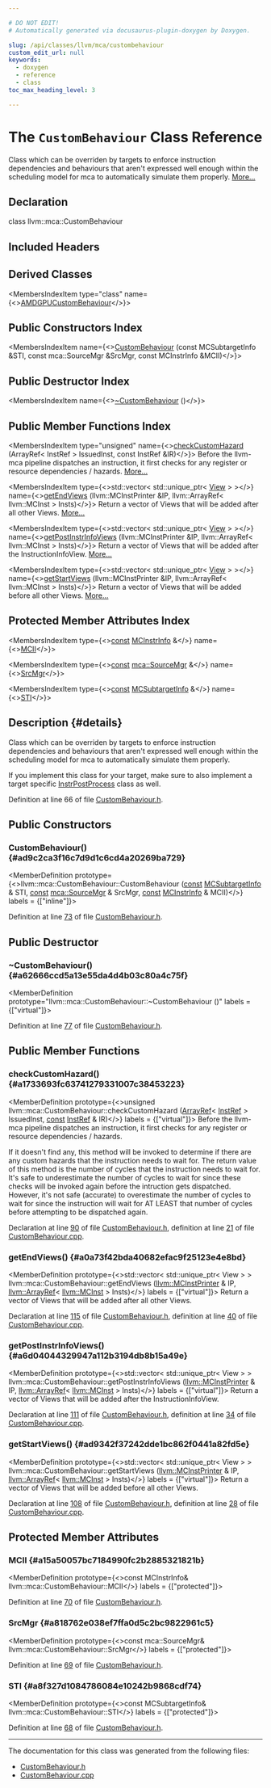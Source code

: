 ```yaml
---

# DO NOT EDIT!
# Automatically generated via docusaurus-plugin-doxygen by Doxygen.

slug: /api/classes/llvm/mca/custombehaviour
custom_edit_url: null
keywords:
  - doxygen
  - reference
  - class
toc_max_heading_level: 3

---
```





# The `CustomBehaviour` Class Reference

<DoxygenPage pluginConfig={pluginConfig}>

Class which can be overriden by targets to enforce instruction dependencies and behaviours that aren&#39;t expressed well enough within the scheduling model for mca to automatically simulate them properly. <a href="#details">More...</a>

## Declaration

<CodeBlock>class llvm::mca::CustomBehaviour</CodeBlock>

## Included Headers

<IncludesList>
<IncludesListItem
  filePath="llvm/MCA/CustomBehaviour.h"
  permalink="/docs/api/files/include/include/llvm/include/llvm/mca/custombehaviour-h"
  isLocal="true" />
</IncludesList>

## Derived Classes

<MembersIndex>

<MembersIndexItem
  type="class"
  name={<><a href="/docs/api/classes/llvm/mca/amdgpucustombehaviour">AMDGPUCustomBehaviour</a></>}>
</MembersIndexItem>

</MembersIndex>

## Public Constructors Index

<MembersIndex>

<MembersIndexItem
  name={<><a href="#ad9c2ca3f16c7d9d1c6cd4a20269ba729">CustomBehaviour</a> (const MCSubtargetInfo &amp;STI, const mca::SourceMgr &amp;SrcMgr, const MCInstrInfo &amp;MCII)</>}>
</MembersIndexItem>

</MembersIndex>

## Public Destructor Index

<MembersIndex>

<MembersIndexItem
  name={<><a href="#a62666ccd5a13e55da4d4b03c80a4c75f">~CustomBehaviour</a> ()</>}>
</MembersIndexItem>

</MembersIndex>

## Public Member Functions Index

<MembersIndex>

<MembersIndexItem
  type="unsigned"
  name={<><a href="#a1733693fc63741279331007c38453223">checkCustomHazard</a> (ArrayRef&lt; InstRef &gt; IssuedInst, const InstRef &amp;IR)</>}>
Before the llvm-mca pipeline dispatches an instruction, it first checks for any register or resource dependencies / hazards. <a href="#a1733693fc63741279331007c38453223">More...</a>
</MembersIndexItem>

<MembersIndexItem
  type={<>std::vector&lt; std::unique&#95;ptr&lt; <a href="/docs/api/classes/llvm/mca/view">View</a> &gt; &gt;</>}
  name={<><a href="#a0a73f42bda40682efac9f25123e4e8bd">getEndViews</a> (llvm::MCInstPrinter &amp;IP, llvm::ArrayRef&lt; llvm::MCInst &gt; Insts)</>}>
Return a vector of Views that will be added after all other Views. <a href="#a0a73f42bda40682efac9f25123e4e8bd">More...</a>
</MembersIndexItem>

<MembersIndexItem
  type={<>std::vector&lt; std::unique&#95;ptr&lt; <a href="/docs/api/classes/llvm/mca/view">View</a> &gt; &gt;</>}
  name={<><a href="#a6d04044329947a112b3194db8b15a49e">getPostInstrInfoViews</a> (llvm::MCInstPrinter &amp;IP, llvm::ArrayRef&lt; llvm::MCInst &gt; Insts)</>}>
Return a vector of Views that will be added after the InstructionInfoView. <a href="#a6d04044329947a112b3194db8b15a49e">More...</a>
</MembersIndexItem>

<MembersIndexItem
  type={<>std::vector&lt; std::unique&#95;ptr&lt; <a href="/docs/api/classes/llvm/mca/view">View</a> &gt; &gt;</>}
  name={<><a href="#ad9342f37242dde1bc862f0441a82fd5e">getStartViews</a> (llvm::MCInstPrinter &amp;IP, llvm::ArrayRef&lt; llvm::MCInst &gt; Insts)</>}>
Return a vector of Views that will be added before all other Views. <a href="#ad9342f37242dde1bc862f0441a82fd5e">More...</a>
</MembersIndexItem>

</MembersIndex>

## Protected Member Attributes Index

<MembersIndex>

<MembersIndexItem
  type={<><a href="/docs/api/files/lib/lib/target/lib/target/aarch64/aarch64promoteconstant-cpp/#a90f8350fecae261c25be85d38b451bff">const</a> <a href="/docs/api/classes/llvm/mcinstrinfo">MCInstrInfo</a> &amp;</>}
  name={<><a href="#a15a50057bc7184990fc2b2885321821b">MCII</a></>}>
</MembersIndexItem>

<MembersIndexItem
  type={<><a href="/docs/api/files/lib/lib/target/lib/target/aarch64/aarch64promoteconstant-cpp/#a90f8350fecae261c25be85d38b451bff">const</a> <a href="/docs/api/structs/llvm/mca/sourcemgr">mca::SourceMgr</a> &amp;</>}
  name={<><a href="#a818762e038ef7ffa0d5c2bc9822961c5">SrcMgr</a></>}>
</MembersIndexItem>

<MembersIndexItem
  type={<><a href="/docs/api/files/lib/lib/target/lib/target/aarch64/aarch64promoteconstant-cpp/#a90f8350fecae261c25be85d38b451bff">const</a> <a href="/docs/api/classes/llvm/mcsubtargetinfo">MCSubtargetInfo</a> &amp;</>}
  name={<><a href="#a8f327d1084786084e10242b9868cdf74">STI</a></>}>
</MembersIndexItem>

</MembersIndex>

## Description {#details}

Class which can be overriden by targets to enforce instruction dependencies and behaviours that aren&#39;t expressed well enough within the scheduling model for mca to automatically simulate them properly.

If you implement this class for your target, make sure to also implement a target specific <a href="/docs/api/classes/llvm/mca/instrpostprocess">InstrPostProcess</a> class as well.

Definition at line 66 of file <a href="/docs/api/files/include/include/llvm/include/llvm/mca/custombehaviour-h">CustomBehaviour.h</a>.

<SectionDefinition>

## Public Constructors

### CustomBehaviour() {#ad9c2ca3f16c7d9d1c6cd4a20269ba729}

<MemberDefinition
  prototype={<>llvm::mca::CustomBehaviour::CustomBehaviour (<a href="/docs/api/files/lib/lib/target/lib/target/aarch64/aarch64promoteconstant-cpp/#a90f8350fecae261c25be85d38b451bff">const</a> <a href="/docs/api/classes/llvm/mcsubtargetinfo">MCSubtargetInfo</a> &amp; STI, <a href="/docs/api/files/lib/lib/target/lib/target/aarch64/aarch64promoteconstant-cpp/#a90f8350fecae261c25be85d38b451bff">const</a> <a href="/docs/api/structs/llvm/mca/sourcemgr">mca::SourceMgr</a> &amp; SrcMgr, <a href="/docs/api/files/lib/lib/target/lib/target/aarch64/aarch64promoteconstant-cpp/#a90f8350fecae261c25be85d38b451bff">const</a> <a href="/docs/api/classes/llvm/mcinstrinfo">MCInstrInfo</a> &amp; MCII)</>}
  labels = {["inline"]}>

Definition at line <a href="/docs/api/files/include/include/llvm/include/llvm/mca/custombehaviour-h/#l00073">73</a> of file <a href="/docs/api/files/include/include/llvm/include/llvm/mca/custombehaviour-h">CustomBehaviour.h</a>.
</MemberDefinition>

</SectionDefinition>

<SectionDefinition>

## Public Destructor

### ~CustomBehaviour() {#a62666ccd5a13e55da4d4b03c80a4c75f}

<MemberDefinition
  prototype="llvm::mca::CustomBehaviour::~CustomBehaviour ()"
  labels = {["virtual"]}>

Definition at line <a href="/docs/api/files/include/include/llvm/include/llvm/mca/custombehaviour-h/#l00077">77</a> of file <a href="/docs/api/files/include/include/llvm/include/llvm/mca/custombehaviour-h">CustomBehaviour.h</a>.
</MemberDefinition>

</SectionDefinition>

<SectionDefinition>

## Public Member Functions

### checkCustomHazard() {#a1733693fc63741279331007c38453223}

<MemberDefinition
  prototype={<>unsigned llvm::mca::CustomBehaviour::checkCustomHazard (<a href="/docs/api/classes/llvm/arrayref">ArrayRef</a>&lt; <a href="/docs/api/classes/llvm/mca/instref">InstRef</a> &gt; IssuedInst, <a href="/docs/api/files/lib/lib/target/lib/target/aarch64/aarch64promoteconstant-cpp/#a90f8350fecae261c25be85d38b451bff">const</a> <a href="/docs/api/classes/llvm/mca/instref">InstRef</a> &amp; IR)</>}
  labels = {["virtual"]}>
Before the llvm-mca pipeline dispatches an instruction, it first checks for any register or resource dependencies / hazards.

If it doesn&#39;t find any, this method will be invoked to determine if there are any custom hazards that the instruction needs to wait for. The return value of this method is the number of cycles that the instruction needs to wait for. It&#39;s safe to underestimate the number of cycles to wait for since these checks will be invoked again before the intruction gets dispatched. However, it&#39;s not safe (accurate) to overestimate the number of cycles to wait for since the instruction will wait for AT LEAST that number of cycles before attempting to be dispatched again.

Declaration at line <a href="/docs/api/files/include/include/llvm/include/llvm/mca/custombehaviour-h/#l00090">90</a> of file <a href="/docs/api/files/include/include/llvm/include/llvm/mca/custombehaviour-h">CustomBehaviour.h</a>, definition at line <a href="/docs/api/files/lib/lib/mca/custombehaviour-cpp/#l00021">21</a> of file <a href="/docs/api/files/lib/lib/mca/custombehaviour-cpp">CustomBehaviour.cpp</a>.
</MemberDefinition>

### getEndViews() {#a0a73f42bda40682efac9f25123e4e8bd}

<MemberDefinition
  prototype={<>std::vector&lt; std::unique&#95;ptr&lt; View &gt; &gt; llvm::mca::CustomBehaviour::getEndViews (<a href="/docs/api/classes/llvm/mcinstprinter">llvm::MCInstPrinter</a> &amp; IP, <a href="/docs/api/classes/llvm/arrayref">llvm::ArrayRef</a>&lt; <a href="/docs/api/classes/llvm/mcinst">llvm::MCInst</a> &gt; Insts)</>}
  labels = {["virtual"]}>
Return a vector of Views that will be added after all other Views.

Declaration at line <a href="/docs/api/files/include/include/llvm/include/llvm/mca/custombehaviour-h/#l00115">115</a> of file <a href="/docs/api/files/include/include/llvm/include/llvm/mca/custombehaviour-h">CustomBehaviour.h</a>, definition at line <a href="/docs/api/files/lib/lib/mca/custombehaviour-cpp/#l00040">40</a> of file <a href="/docs/api/files/lib/lib/mca/custombehaviour-cpp">CustomBehaviour.cpp</a>.
</MemberDefinition>

### getPostInstrInfoViews() {#a6d04044329947a112b3194db8b15a49e}

<MemberDefinition
  prototype={<>std::vector&lt; std::unique&#95;ptr&lt; View &gt; &gt; llvm::mca::CustomBehaviour::getPostInstrInfoViews (<a href="/docs/api/classes/llvm/mcinstprinter">llvm::MCInstPrinter</a> &amp; IP, <a href="/docs/api/classes/llvm/arrayref">llvm::ArrayRef</a>&lt; <a href="/docs/api/classes/llvm/mcinst">llvm::MCInst</a> &gt; Insts)</>}
  labels = {["virtual"]}>
Return a vector of Views that will be added after the InstructionInfoView.

Declaration at line <a href="/docs/api/files/include/include/llvm/include/llvm/mca/custombehaviour-h/#l00111">111</a> of file <a href="/docs/api/files/include/include/llvm/include/llvm/mca/custombehaviour-h">CustomBehaviour.h</a>, definition at line <a href="/docs/api/files/lib/lib/mca/custombehaviour-cpp/#l00034">34</a> of file <a href="/docs/api/files/lib/lib/mca/custombehaviour-cpp">CustomBehaviour.cpp</a>.
</MemberDefinition>

### getStartViews() {#ad9342f37242dde1bc862f0441a82fd5e}

<MemberDefinition
  prototype={<>std::vector&lt; std::unique&#95;ptr&lt; View &gt; &gt; llvm::mca::CustomBehaviour::getStartViews (<a href="/docs/api/classes/llvm/mcinstprinter">llvm::MCInstPrinter</a> &amp; IP, <a href="/docs/api/classes/llvm/arrayref">llvm::ArrayRef</a>&lt; <a href="/docs/api/classes/llvm/mcinst">llvm::MCInst</a> &gt; Insts)</>}
  labels = {["virtual"]}>
Return a vector of Views that will be added before all other Views.

Declaration at line <a href="/docs/api/files/include/include/llvm/include/llvm/mca/custombehaviour-h/#l00108">108</a> of file <a href="/docs/api/files/include/include/llvm/include/llvm/mca/custombehaviour-h">CustomBehaviour.h</a>, definition at line <a href="/docs/api/files/lib/lib/mca/custombehaviour-cpp/#l00028">28</a> of file <a href="/docs/api/files/lib/lib/mca/custombehaviour-cpp">CustomBehaviour.cpp</a>.
</MemberDefinition>

</SectionDefinition>

<SectionDefinition>

## Protected Member Attributes

### MCII {#a15a50057bc7184990fc2b2885321821b}

<MemberDefinition
  prototype={<>const MCInstrInfo&amp; llvm::mca::CustomBehaviour::MCII</>}
  labels = {["protected"]}>

Definition at line <a href="/docs/api/files/include/include/llvm/include/llvm/mca/custombehaviour-h/#l00070">70</a> of file <a href="/docs/api/files/include/include/llvm/include/llvm/mca/custombehaviour-h">CustomBehaviour.h</a>.
</MemberDefinition>

### SrcMgr {#a818762e038ef7ffa0d5c2bc9822961c5}

<MemberDefinition
  prototype={<>const mca::SourceMgr&amp; llvm::mca::CustomBehaviour::SrcMgr</>}
  labels = {["protected"]}>

Definition at line <a href="/docs/api/files/include/include/llvm/include/llvm/mca/custombehaviour-h/#l00069">69</a> of file <a href="/docs/api/files/include/include/llvm/include/llvm/mca/custombehaviour-h">CustomBehaviour.h</a>.
</MemberDefinition>

### STI {#a8f327d1084786084e10242b9868cdf74}

<MemberDefinition
  prototype={<>const MCSubtargetInfo&amp; llvm::mca::CustomBehaviour::STI</>}
  labels = {["protected"]}>

Definition at line <a href="/docs/api/files/include/include/llvm/include/llvm/mca/custombehaviour-h/#l00068">68</a> of file <a href="/docs/api/files/include/include/llvm/include/llvm/mca/custombehaviour-h">CustomBehaviour.h</a>.
</MemberDefinition>

</SectionDefinition>

<hr/>

The documentation for this class was generated from the following files:

<ul>
<li><a href="/docs/api/files/include/include/llvm/include/llvm/mca/custombehaviour-h">CustomBehaviour.h</a></li>
<li><a href="/docs/api/files/lib/lib/mca/custombehaviour-cpp">CustomBehaviour.cpp</a></li>
</ul>

</DoxygenPage>
